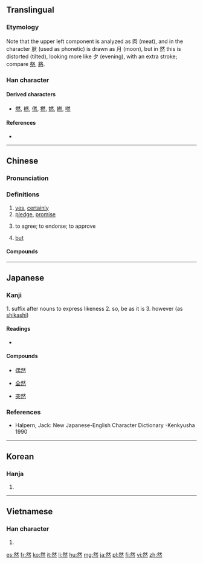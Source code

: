 ==Translingual==
{{stroke order|strokes=12}}
{{stroke order|type=animate}}

===Etymology===
{{Han etyl}}
{{Han compound|肰|火|c1=p|c2=s|t2=fire|ls=psc}}

Note that the upper left component is analyzed as 肉 (meat), and in the character 肰 (used as phonetic) is drawn as 月 (moon), but in 然 this is distorted (tilted), looking more like 夕 (evening), with an extra stroke; compare [[祭]], [[將]].

===Han character===
{{Han char|rn=86|rad=火|as=08|sn=12|four=2333<sub>3</sub>|canj=月大火 (BKF)|ids=⿱[[肰]][[灬]]}}

====Derived characters====
* [[燃]], [[橪]], [[㒄]], [[撚]], [[㜣]], [[繎]], [[嘫]]

====References====
* {{Han ref|kx=0675.120|dkj=19149|dj=1086.200|hdz=32213.050|uh=7136|ud=28982|bh=B54D|bd=46413}}

----

==Chinese==
{{zh-forms}}

===Pronunciation===
{{zh-pron
|m=rán
|c=jin4
|mc=y
|oc=y
|ma=
|cat=part,adv,n
}}

===Definitions===
{{zh-hanzi}}

# [[yes]], [[certainly]]
# [[pledge]], [[promise]]
# {{context|archaic|lang=zh}} to agree; to endorse; to approve
# {{context|archaic|lang=zh}} [[but]]

====Compounds====
{{der3
| {{zh-l|然而|tr=rán'ér}}
| {{zh-l|然後|tr=ránhòu}}
| {{zh-l|然頃|tr=ránqǐng}}
| {{zh-l|然則|tr=ránzé}}
| {{zh-l|昂然|tr=ángrán}}
| {{zh-l|必然|tr=bìrán}}
| {{zh-l|當然|tr=dāngrán}}
| {{zh-l|忽然|tr=hūrán}}
| {{zh-l|慨然|tr=kǎirán}}
| {{zh-l|偶然|tr=ǒurán}}
| {{zh-l|全然|tr=quánrán}}
| {{zh-l|雖然|tr=suīrán}}
| {{zh-l|突然|tr=tūrán}}
| {{zh-l|欣然|tr=xīnrán}}
| {{zh-l|自然|tr=zìrán}}
}}

----

==Japanese==

===Kanji===
{{ja-kanji|rs=火12|grade=4}}

1. suffix after nouns to express likeness
2. so, be as it is
3. however (as [[shikashi]])

====Readings====
* {{ja-readings|on=[[ぜん]] (zen), [[ねん]] (nen)|kun=[[もえる]] (moeru), [[しかれども]] (shikaredomo), [[しかして]] (shikashite)}}

====Compounds====
{{top4}}
* [[偶然]]
{{mid4}}
* [[全然]]
{{mid4}}
* [[突然]]
{{mid4}}
{{bottom}}

===References===
*Halpern, Jack: New Japanese-English Character Dictionary -Kenkyusha 1990

----

==Korean==

===Hanja===
{{ko-hanja|hangeul=[[연]]|eumhun=|rv=yeon|mr=yŏn|y=yen}}

# {{defn|lang=ko|sort=火08}}

----

==Vietnamese==

===Han character===
{{vi-hantu|[[nhiên]], [[nhen]], [[nhơn]]|rs=火08}}

# {{defn|lang=vi|sort=火08}}

[[es:然]]
[[fr:然]]
[[ko:然]]
[[it:然]]
[[li:然]]
[[hu:然]]
[[mg:然]]
[[ja:然]]
[[pl:然]]
[[fi:然]]
[[vi:然]]
[[zh:然]]